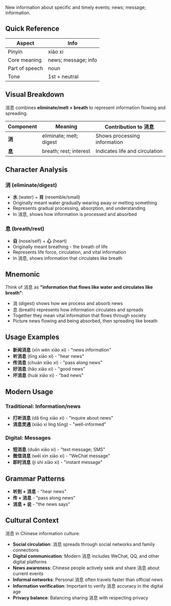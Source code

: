 New information about specific and timely events; news; message; information.

## Quick Reference

| Aspect         | Info                    |
| -------------- | ----------------------- |
| Pinyin         | xiāo xi                 |
| Core meaning   | news; message; info     |
| Part of speech | noun                    |
| Tone           | 1st + neutral           |

## Visual Breakdown

消息 combines **eliminate/melt + breath** to represent information flowing and spreading.

| Component | Meaning                  | Contribution to 消息           |
| --------- | ------------------------ | ------------------------------ |
| **消**    | eliminate; melt; digest  | Shows processing information   |
| **息**    | breath; rest; interest   | Indicates life and circulation |

## Character Analysis

### 消 (eliminate/digest)

- **水** (water) + **肖** (resemble/small)
- Originally meant water gradually wearing away or melting something
- Represents gradual processing, absorption, and understanding
- In 消息, shows how information is processed and absorbed

### 息 (breath/rest)

- **自** (nose/self) + **心** (heart)
- Originally meant breathing - the breath of life
- Represents life force, circulation, and vital information
- In 消息, shows information that circulates like breath

## Mnemonic

Think of 消息 as **"information that flows like water and circulates like breath"**:

- 消 (digest) shows how we process and absorb news
- 息 (breath) represents how information circulates and spreads
- Together they mean vital information that flows through society
- Picture news flowing and being absorbed, then spreading like breath

## Usage Examples

- **新闻消息** (xīn wén xiāo xi) - "news information"
- **听消息** (tīng xiāo xi) - "hear news"
- **传消息** (chuán xiāo xi) - "pass along news"
- **好消息** (hǎo xiāo xi) - "good news"
- **坏消息** (huài xiāo xi) - "bad news"

## Modern Usage

### Traditional: Information/news

- **打听消息** (dǎ tīng xiāo xi) - "inquire about news"
- **消息灵通** (xiāo xi líng tōng) - "well-informed"

### Digital: Messages

- **短消息** (duǎn xiāo xi) - "text message; SMS"
- **微信消息** (wēi xìn xiāo xi) - "WeChat message"
- **即时消息** (jí shí xiāo xi) - "instant message"

## Grammar Patterns

- **听到 + 消息** - "hear news"
- **传 + 消息** - "pass along news"
- **消息 + 说** - "the news says"

## Cultural Context

消息 in Chinese information culture:

- **Social circulation**: 消息 spreads through social networks and family connections
- **Digital communication**: Modern 消息 includes WeChat, QQ, and other digital platforms
- **News awareness**: Chinese people actively seek and share 消息 about current events
- **Informal networks**: Personal 消息 often travels faster than official news
- **Information verification**: Important to verify 消息 accuracy in the digital age
- **Privacy balance**: Balancing sharing 消息 with respecting privacy
